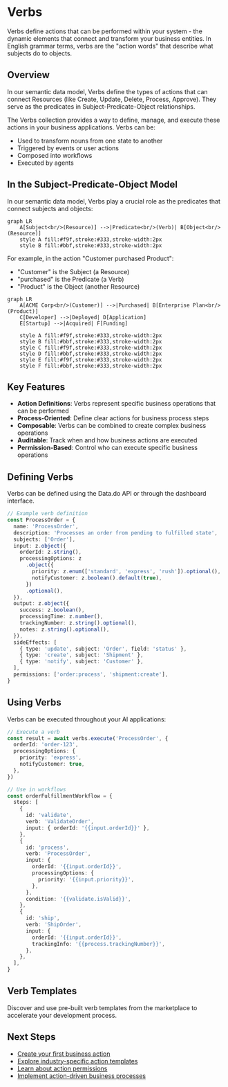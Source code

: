 # Verbs

Verbs define actions that can be performed within your system - the dynamic elements that connect and transform your business entities. In English grammar terms, verbs are the "action words" that describe what subjects do to objects.

## Overview

In our semantic data model, Verbs define the types of actions that can connect Resources (like Create, Update, Delete, Process, Approve). They serve as the predicates in Subject-Predicate-Object relationships.

The Verbs collection provides a way to define, manage, and execute these actions in your business applications. Verbs can be:

- Used to transform nouns from one state to another
- Triggered by events or user actions
- Composed into workflows
- Executed by agents

## In the Subject-Predicate-Object Model

In our semantic data model, Verbs play a crucial role as the predicates that connect subjects and objects:

```mermaid
graph LR
    A[Subject<br/>(Resource)] -->|Predicate<br/>(Verb)| B[Object<br/>(Resource)]
    style A fill:#f9f,stroke:#333,stroke-width:2px
    style B fill:#bbf,stroke:#333,stroke-width:2px
```

For example, in the action "Customer purchased Product":

- "Customer" is the Subject (a Resource)
- "purchased" is the Predicate (a Verb)
- "Product" is the Object (another Resource)

```mermaid
graph LR
    A[ACME Corp<br/>(Customer)] -->|Purchased| B[Enterprise Plan<br/>(Product)]
    C[Developer] -->|Deployed| D[Application]
    E[Startup] -->|Acquired| F[Funding]

    style A fill:#f9f,stroke:#333,stroke-width:2px
    style B fill:#bbf,stroke:#333,stroke-width:2px
    style C fill:#f9f,stroke:#333,stroke-width:2px
    style D fill:#bbf,stroke:#333,stroke-width:2px
    style E fill:#f9f,stroke:#333,stroke-width:2px
    style F fill:#bbf,stroke:#333,stroke-width:2px
```

## Key Features

- **Action Definitions**: Verbs represent specific business operations that can be performed
- **Process-Oriented**: Define clear actions for business process steps
- **Composable**: Verbs can be combined to create complex business operations
- **Auditable**: Track when and how business actions are executed
- **Permission-Based**: Control who can execute specific business operations

## Defining Verbs

Verbs can be defined using the Data.do API or through the dashboard interface.

```typescript
// Example verb definition
const ProcessOrder = {
  name: 'ProcessOrder',
  description: 'Processes an order from pending to fulfilled state',
  subjects: ['Order'],
  input: z.object({
    orderId: z.string(),
    processingOptions: z
      .object({
        priority: z.enum(['standard', 'express', 'rush']).optional(),
        notifyCustomer: z.boolean().default(true),
      })
      .optional(),
  }),
  output: z.object({
    success: z.boolean(),
    processingTime: z.number(),
    trackingNumber: z.string().optional(),
    notes: z.string().optional(),
  }),
  sideEffects: [
    { type: 'update', subject: 'Order', field: 'status' },
    { type: 'create', subject: 'Shipment' },
    { type: 'notify', subject: 'Customer' },
  ],
  permissions: ['order:process', 'shipment:create'],
}
```

## Using Verbs

Verbs can be executed throughout your AI applications:

```typescript
// Execute a verb
const result = await verbs.execute('ProcessOrder', {
  orderId: 'order-123',
  processingOptions: {
    priority: 'express',
    notifyCustomer: true,
  },
})

// Use in workflows
const orderFulfillmentWorkflow = {
  steps: [
    {
      id: 'validate',
      verb: 'ValidateOrder',
      input: { orderId: '{{input.orderId}}' },
    },
    {
      id: 'process',
      verb: 'ProcessOrder',
      input: {
        orderId: '{{input.orderId}}',
        processingOptions: {
          priority: '{{input.priority}}',
        },
      },
      condition: '{{validate.isValid}}',
    },
    {
      id: 'ship',
      verb: 'ShipOrder',
      input: {
        orderId: '{{input.orderId}}',
        trackingInfo: '{{process.trackingNumber}}',
      },
    },
  ],
}
```

## Verb Templates

Discover and use pre-built verb templates from the marketplace to accelerate your development process.

## Next Steps

- [Create your first business action](/data/verbs/create)
- [Explore industry-specific action templates](/data/verbs/templates)
- [Learn about action permissions](/data/verbs/permissions)
- [Implement action-driven business processes](/data/verbs/business-processes)
